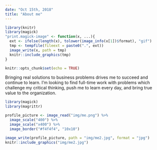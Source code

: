 ```yaml
---
date: "Oct 15th, 2018"
title: "About me"
---
```

```r
library(knitr)
library(magick)
"print.magick-image" <- function(x, ...){
  ext <- ifelse(length(x), tolower(image_info(x[1])$format), "gif")
  tmp <- tempfile(fileext = paste0(".", ext))
  image_write(x, path = tmp)
  knitr::include_graphics(tmp)
}
```

```r
knitr::opts_chunk$set(echo = TRUE)
```

Bringing real solutions to business problems drives me to succeed and continue to learn. I'm looking to find full-time work with problems which challenge my critical thinking, push me to learn every day, and bring true value to the organization. 

```r
library(magick)
library(magrittr) 

profile_picture <- image_read("img/me.png") %>%
  image_scale("400") %>%
  image_scale("x400") %>%
  image_border("#f4f4f4", "10x10") 

image_write(profile_picture, path = "img/me2.jpg", format = "jpg")
knitr::include_graphics("img/me2.jpg")
```



